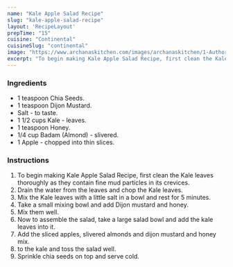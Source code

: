 ---
name: "Kale Apple Salad Recipe"
slug: "kale-apple-salad-recipe"
layout: 'RecipeLayout'
prepTime: "15"
cuisine: "Continental"
cuisineSlug: "continental"
image: "https://www.archanaskitchen.com/images/archanaskitchen/1-Author/ruby_pathak-yahoo.com/Kale_Apple_Salad_.jpg"
excerpt: "To begin making Kale Apple Salad Recipe, first clean the Kale leaves thoroughly as they contain fine mud particles in its crevices"
---

### Ingredients

- 1 teaspoon Chia Seeds.
- 1 teaspoon Dijon Mustard.
- Salt - to taste.
- 1 1/2 cups Kale - leaves.
- 1 teaspoon Honey.
- 1/4 cup Badam (Almond) - slivered.
- 1 Apple - chopped into thin slices.

### Instructions

1. To begin making Kale Apple Salad Recipe, first clean the Kale leaves thoroughly as they contain fine mud particles in its crevices.
1. Drain the water from the leaves and chop the Kale leaves.
1. Mix the Kale leaves with a little salt in a bowl and rest for 5 minutes.
1. Take a small mixing bowl and add Dijon mustard and honey.
1. Mix them well.
1. Now to assemble the salad, take a large salad bowl and add the kale leaves into it.
1. Add the sliced apples, slivered almonds and dijon mustard and honey mix.
1. to the kale and toss the salad well.
1. Sprinkle chia seeds on top and serve cold.
